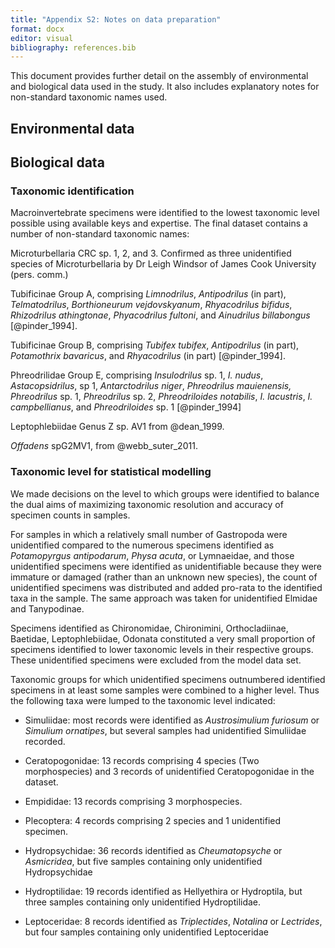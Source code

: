 ```yaml
---
title: "Appendix S2: Notes on data preparation"
format: docx
editor: visual
bibliography: references.bib
---
```


This document provides further detail on the assembly of environmental and biological data used in the study. It also includes explanatory notes for non-standard taxonomic names used.

## Environmental data

## Biological data

### Taxonomic identification

Macroinvertebrate specimens were identified to the lowest taxonomic level possible using available keys and expertise. The final dataset contains a number of non-standard taxonomic names:

Microturbellaria CRC sp. 1, 2, and 3. Confirmed as three unidentified species of Microturbellaria by Dr Leigh Windsor of James Cook University (pers. comm.)

Tubificinae Group A, comprising *Limnodrilus*, *Antipodrilus* (in part), *Telmatodrilus*, *Borthioneurum vejdovskyanum*, *Rhyacodrilus bifidus*, *Rhizodrilus athingtonae*, *Phyacodrilus fultoni*, and *Ainudrilus billabongus* [@pinder_1994].

Tubificinae Group B, comprising *Tubifex tubifex*, *Antipodrilus* (in part), *Potamothrix bavaricus*, and *Rhyacodrilus* (in part) [@pinder_1994].

Phreodrilidae Group E, comprising *Insulodrilus* sp. 1, *I. nudus*, *Astacopsidrilus*, sp 1, *Antarctodrilus niger*, *Phreodrilus mauienensis,* *Phreodrilus* sp. 1, *Phreodrilus* sp. 2, *Phreodriloides notabilis*, *I. lacustris*, *I. campbellianus*, and *Phreodriloides* sp. 1 [@pinder_1994]

Leptophlebiidae Genus Z sp. AV1 from @dean_1999.

*Offadens* spG2MV1, from @webb_suter_2011.

<!--# Perhaps I should include a statement about exclusion of taxa: e.g. A. small (i.e. likely to pass through a 250 um mesh), likely plankton species such as Copepods, except for Cyclopoids of which large specimens were found abundanantly; B. not-truly aquatic species. e.g. Collembola (and some oher taxa I will need to check).  I have, however, included megadrile oligochaetes: "These supposedly terrestrial species have been collected in freshwater often enough to suggest that they might be genuine aquatic or semi-aquatic species rather than incidentals" [@martin2008].-->

### Taxonomic level for statistical modelling

We made decisions on the level to which groups were identified to balance the dual aims of maximizing taxonomic resolution and accuracy of specimen counts in samples.

<!--# the following extracted from comments in urban_riffle_exp_data_compilation.qmd -->

For samples in which a relatively small number of Gastropoda were unidentified compared to the numerous specimens identified as *Potamopyrgus antipodarum*, *Physa acuta*, or Lymnaeidae, and those unidentified specimens were identified as unidentifiable because they were immature or damaged (rather than an unknown new species), the count of unidentified specimens was distributed and added pro-rata to the identified taxa in the sample. The same approach was taken for unidentified Elmidae and Tanypodinae.

Specimens identified as Chironomidae, Chironimini, Orthocladiinae, Baetidae, Leptophlebiidae, Odonata constituted a very small proportion of specimens identified to lower taxonomic levels in their respective groups. These unidentified specimens were excluded from the model data set.

Taxonomic groups for which unidentified specimens outnumbered identified specimens in at least some samples were combined to a higher level. Thus the following taxa were lumped to the taxonomic level indicated:

-   Simuliidae: most records were identified as *Austrosimulium furiosum* or *Simulium ornatipes*, but several samples had unidentified Simuliidae recorded.

-   Ceratopogonidae: 13 records comprising 4 species (Two morphospecies) and 3 records of unidentified Ceratopogonidae in the dataset.

-   Empididae: 13 records comprising 3 morphospecies.

-   Plecoptera: 4 records comprising 2 species and 1 unidentified specimen.

-   Hydropsychidae: 36 records identified as *Cheumatopsyche* or *Asmicridea*, but five samples containing only unidentified Hydropsychidae

-   Hydroptilidae: 19 records identified as Hellyethira or Hydroptila, but three samples containing only unidentified Hydroptilidae.

-   Leptoceridae: 8 records identified as *Triplectides*, *Notalina* or *Lectrides*, but four samples containing only unidentified Leptoceridae

